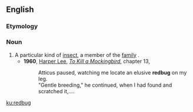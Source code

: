 ==English==
{{wikipedia}}

===Etymology===
{{compound|red|bug|lang=en}}

===Noun===
{{en-noun}}
# A particular kind of [[insect]], a member of the [[family]] {{taxlink|Pyrrhocoridae|family|noshow=1}}.
#* '''1960''', [[w:Harper Lee|Harper Lee]], ''[[w:To Kill a Mockingbird|To Kill a Mockingbird]]'', chapter 13,
#*: Atticus paused, watching me locate an elusive '''redbug''' on my leg.
#*: "Gentle breeding," he continued, when I had found and scratched it,....

[[ku:redbug]]